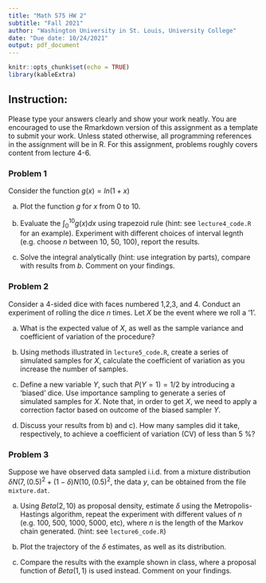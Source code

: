 ```yaml
---
title: "Math 575 HW 2"
subtitle: "Fall 2021"
author: "Washington University in St. Louis, University College"
date: "Due date: 10/24/2021"
output: pdf_document
---
```


```r
knitr::opts_chunk$set(echo = TRUE)
library(kableExtra)
```

## Instruction:

Please type your answers clearly and show your work neatly. You are encouraged to use the Rmarkdown version of this assignment as a template to submit your work. Unless stated otherwise, all programming references in the assignment will be in R. For this assignment, problems roughly covers content from lecture 4-6.


### Problem 1 

Consider the function $g(x) = ln(1+x)$

a. Plot the function $g$ for $x$ from 0 to 10.

b. Evaluate the $\int_0^{10} g(x) dx$ using trapezoid rule (hint: see `lecture4_code.R` for an example). Experiment with different choices of interval legnth (e.g. choose $n$ between 10, 50, 100), report the results.

c. Solve the integral analytically (hint: use integration by parts), compare with results from $b$. Comment on your findings.


### Problem 2 

Consider a 4-sided dice with faces numbered 1,2,3, and 4. Conduct an experiment of rolling the dice $n$ times. Let $X$ be the event where we roll a '1'.

a. What is the expected value of $X$, as well as the sample variance and coefficient of variation of the procedure?

b. Using methods illustrated in `lecture5_code.R`, create a series of simulated samples for $X$, calculate the coefficient of variation as you increase the number of samples.

c. Define a new variable $Y$, such that $P(Y=1) = 1/2$ by introducing a 'biased' dice. Use importance sampling to generate a series of simulated samples for $X$. Note that, in order to get $X$, we need to apply a correction factor based on outcome of the biased sampler $Y$.

d. Discuss your results from b) and c). How many samples did it take, respectively, to achieve a coefficient of variation (CV) of less than 5 %?


### Problem 3

Suppose we have observed data sampled i.i.d. from a mixture distribution $\delta N(7,(0.5)^2 + (1-\delta)N(10,(0.5)^2$, the data $y$, can be obtained from the file `mixture.dat`.

a. Using $Beta(2,10)$ as proposal density, estimate $\delta$ using the Metropolis-Hastings algorithm, repeat the experiment with different values of $n$ (e.g. 100, 500, 1000, 5000, etc), where $n$ is the length of the Markov chain generated. (hint: see `lecture6_code.R`)

b. Plot the trajectory of the $\delta$ estimates, as well as its distribution.

c. Compare the results with the example shown in class, where a proposal function of $Beta(1,1)$ is used instead. Comment on your findings.


